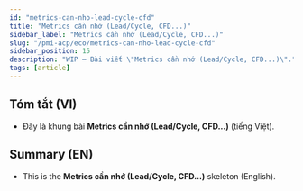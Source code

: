 ```yaml
---
id: "metrics-can-nho-lead-cycle-cfd"
title: "Metrics cần nhớ (Lead/Cycle, CFD...)"
sidebar_label: "Metrics cần nhớ (Lead/Cycle, CFD...)"
slug: "/pmi-acp/eco/metrics-can-nho-lead-cycle-cfd"
sidebar_position: 15
description: "WIP — Bài viết \"Metrics cần nhớ (Lead/Cycle, CFD...)\"."
tags: [article]
---
```



<Tabs groupId="lang">

<TabItem value="vi" label="VI" default>

## Tóm tắt (VI)
- Đây là khung bài **Metrics cần nhớ (Lead/Cycle, CFD...)** (tiếng Việt).

</TabItem>

<TabItem value="en" label="EN">

## Summary (EN)
- This is the **Metrics cần nhớ (Lead/Cycle, CFD...)** skeleton (English).

</TabItem>
</Tabs>

